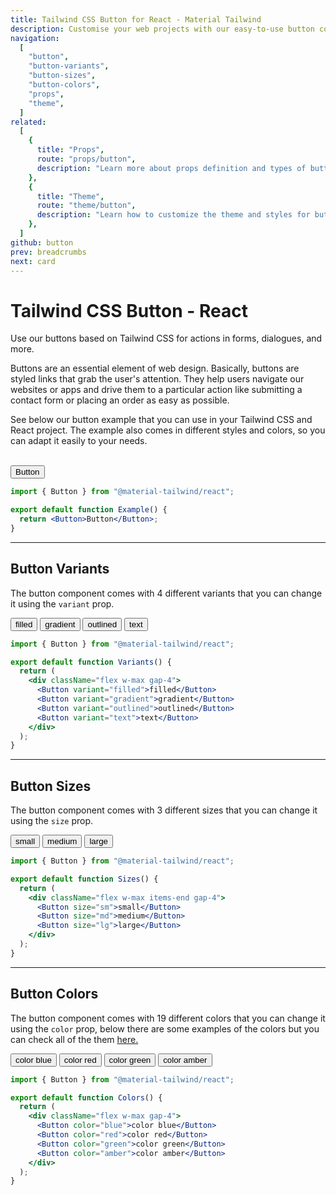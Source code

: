 ```yaml
---
title: Tailwind CSS Button for React - Material Tailwind
description: Customise your web projects with our easy-to-use button component for Tailwind CSS and React using Material Design guidelines.
navigation:
  [
    "button",
    "button-variants",
    "button-sizes",
    "button-colors",
    "props",
    "theme",
  ]
related:
  [
    {
      title: "Props",
      route: "props/button",
      description: "Learn more about props definition and types of button component.",
    },
    {
      title: "Theme",
      route: "theme/button",
      description: "Learn how to customize the theme and styles for button component.",
    },
  ]
github: button
prev: breadcrumbs
next: card
---
```


# Tailwind CSS Button - React

Use our buttons based on Tailwind CSS for actions in forms, dialogues, and more.

Buttons are an essential element of web design. Basically, buttons are styled links that grab the user's attention. They help users navigate our websites or apps and drive them to a particular action like submitting a contact form or placing an order as easy as possible.

See below our button example that you can use in your Tailwind CSS and React project. The example also comes in different styles and colors, so you can adapt it easily to your needs.

<br />

<ComponentDemo id="button">
  <Button>Button</Button>
</ComponentDemo>

```jsx
import { Button } from "@material-tailwind/react";

export default function Example() {
  return <Button>Button</Button>;
}
```

---

## Button Variants

The button component comes with 4 different variants that you can change it using the <Code>variant</Code> prop.

<ComponentDemo id="button-variants">
  <div className="flex w-max gap-4">
    <Button>filled</Button>
    <Button variant="gradient">gradient</Button>
    <Button variant="outlined">outlined</Button>
    <Button variant="text">text</Button>
  </div>
</ComponentDemo>

```jsx
import { Button } from "@material-tailwind/react";

export default function Variants() {
  return (
    <div className="flex w-max gap-4">
      <Button variant="filled">filled</Button>
      <Button variant="gradient">gradient</Button>
      <Button variant="outlined">outlined</Button>
      <Button variant="text">text</Button>
    </div>
  );
}
```

---

## Button Sizes

The button component comes with 3 different sizes that you can change it using the <Code>size</Code> prop.

<ComponentDemo id="button-sizes">
  <div className="flex w-max items-end gap-4">
    <Button size="sm">small</Button>
    <Button>medium</Button>
    <Button size="lg">large</Button>
  </div>
</ComponentDemo>

```jsx
import { Button } from "@material-tailwind/react";

export default function Sizes() {
  return (
    <div className="flex w-max items-end gap-4">
      <Button size="sm">small</Button>
      <Button size="md">medium</Button>
      <Button size="lg">large</Button>
    </div>
  );
}
```

---

## Button Colors

The button component comes with 19 different colors that you can change it using the <Code>color</Code> prop, below there are some examples of the colors but you can check all of the them [here.](#props)

<ComponentDemo id="button-colors">
  <div className="flex w-max gap-4">
    <Button color="blue">color blue</Button>
    <Button color="red">color red</Button>
    <Button color="green">color green</Button>
    <Button color="amber">color amber</Button>
  </div>
</ComponentDemo>

```jsx
import { Button } from "@material-tailwind/react";

export default function Colors() {
  return (
    <div className="flex w-max gap-4">
      <Button color="blue">color blue</Button>
      <Button color="red">color red</Button>
      <Button color="green">color green</Button>
      <Button color="amber">color amber</Button>
    </div>
  );
}
```

<span id="props" className="scroll-mt-48" />
<span id="theme" className="scroll-mt-48" />
